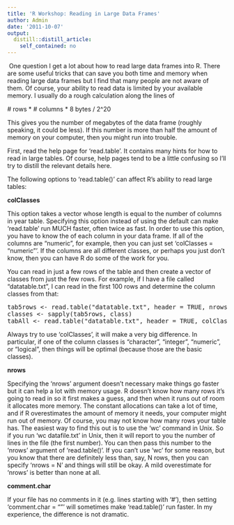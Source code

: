 ```yaml
---
title: 'R Workshop: Reading in Large Data Frames'
author: Admin
date: '2011-10-07'
output:
  distill::distill_article:
    self_contained: no
---
```


<span> </span>One question I get a lot about how to read large data frames into R. There are some useful tricks that can save you both time and memory when reading large data frames but I find that many people are not aware of them. Of course, your ability to read data is limited by your available memory. I usually do a rough calculation along the lines of

<span># rows * # columns * 8 bytes / 2^20</span>

This gives you the number of megabytes of the data frame (roughly speaking, it could be less). If this number is more than half the amount of memory on your computer, then you might run into trouble.

<!-- more -->First, read the help page for &#8216;read.table&#8217;. It contains many hints for how to read in large tables. Of course, help pages tend to be a little confusing so I&#8217;ll try to distill the relevant details here.

The following options to &#8216;read.table()&#8217; can affect R&#8217;s ability to read large tables:

**colClasses**

This option takes a vector whose length is equal to the number of columns in year table. Specifying this option instead of using the default can make &#8216;read.table&#8217; run MUCH faster, often twice as fast. In order to use this option, you have to know the of each column in your data frame. If all of the columns are &#8220;numeric&#8221;, for example, then you can just set &#8216;colClasses = &#8220;numeric&#8221;&#8217;. If the columns are all different classes, or perhaps you just don&#8217;t know, then you can have R do some of the work for you.

You can read in just a few rows of the table and then create a vector of classes from just the few rows. For example, if I have a file called &#8220;datatable.txt&#8221;, I can read in the first 100 rows and determine the column classes from that:

<pre>tab5rows &lt;- read.table("datatable.txt", header = TRUE, nrows = 100)
classes &lt;- sapply(tab5rows, class)
tabAll &lt;- read.table("datatable.txt", header = TRUE, colClasses = classes)
</pre>

Always try to use &#8216;colClasses&#8217;, it will make a very big difference. In particular, if one of the column classes is &#8220;character&#8221;, &#8220;integer&#8221;, &#8220;numeric&#8221;, or &#8220;logical&#8221;, then things will be optimal (because those are the basic classes).

**nrows**

Specifying the &#8216;nrows&#8217; argument doesn&#8217;t necessary make things go faster but it can help a lot with memory usage. R doesn&#8217;t know how many rows it&#8217;s going to read in so it first makes a guess, and then when it runs out of room it allocates more memory. The constant allocations can take a lot of time, and if R overestimates the amount of memory it needs, your computer might run out of memory. Of course, you may not know how many rows your table has. The easiest way to find this out is to use the &#8216;wc&#8217; command in Unix. So if you run &#8216;wc datafile.txt&#8217; in Unix, then it will report to you the number of lines in the file (the first number). You can then pass this number to the &#8216;nrows&#8217; argument of &#8216;read.table()&#8217;. If you can&#8217;t use &#8216;wc&#8217; for some reason, but you know that there are definitely less than, say, N rows, then you can specify &#8216;nrows = N&#8217; and things will still be okay. A mild overestimate for &#8216;nrows&#8217; is better than none at all.

**comment.char**

If your file has no comments in it (e.g. lines starting with &#8216;#&#8217;), then setting &#8216;comment.char = &#8220;&#8221;&#8217; will sometimes make &#8216;read.table()&#8217; run faster. In my experience, the difference is not dramatic.
